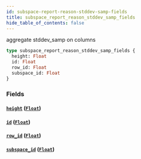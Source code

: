 ```yaml
---
id: subspace-report-reason-stddev-samp-fields
title: subspace_report_reason_stddev_samp_fields
hide_table_of_contents: false
---
```


aggregate stddev_samp on columns

```graphql
type subspace_report_reason_stddev_samp_fields {
  height: Float
  id: Float
  row_id: Float
  subspace_id: Float
}
```

### Fields

#### [`height`](#) ([`Float`](/07-graphql/scalars/float))

#### [`id`](#) ([`Float`](/07-graphql/scalars/float))

#### [`row_id`](#) ([`Float`](/07-graphql/scalars/float))

#### [`subspace_id`](#) ([`Float`](/07-graphql/scalars/float))
